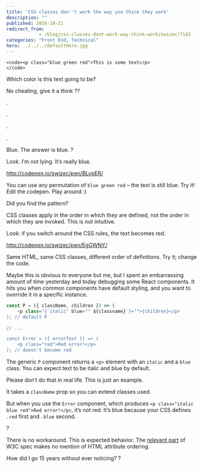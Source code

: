 ```yaml
---
title: 'CSS classes don''t work the way you think they work'
description: ""
published: 2016-10-21
redirect_from: 
            - /blog/css-classes-dont-work-way-think-work/swizec/7142
categories: "Front End, Technical"
hero: ../../../defaultHero.jpg
---
```

```undefined
<code><p class="blue green red">This is some text</p>
</code>
```



Which color is this text going to be?





No cheating, give it a think ??



.



.



.



.



Blue. The answer is blue. ?



Look. I’m not lying. It’s really blue.



http://codepen.io/swizec/pen/BLvpER/





You can use any permutation of `blue green red` – the text is still blue. Try it! Edit the codepen. Play around :)



Did you find the pattern?



CSS classes apply in the order in which they are defined, not the order in which they are invoked. This is _not_ intuitive.



Look: if you switch around the CSS rules, the text becomes red.



http://codepen.io/swizec/pen/EgGWNY/





Same HTML, same CSS classes, different order of definitions. Try it; change the code.



Maybe this is obvious to everyone but me, but I spent an embarrassing amount of time yesterday and today debugging some React components. It hits you when common components have default styling, and you want to override it in a specific instance.



```javascript
const P = ({ className, children }) => (
    <p class="{`italic" blue="" ${classname}`}="">{children}</p>
); // default P

// ...

const Error = ({ errorText }) => (
    <p class="red">Red error!</p>
); // doesn't become red
```



The generic `P` component returns a `<p>` element with an `italic` and a `blue` class. You can expect text to be italic and blue by default.



Please don’t do that in real life. This is just an example.



It takes a `className` prop so you can extend classes used.



But when you use the `Error` component, which produces `<p class="italic blue red">Red error!</p>`, it’s not red. It’s blue because your CSS defines `.red` first and `.blue` second.



?



There is no workaround. This is expected behavior. The [relevant part](https://www.w3.org/TR/selectors/#specificity) of W3C spec makes no mention of HTML attribute ordering.



How did I go 15 years without ever noticing? ?